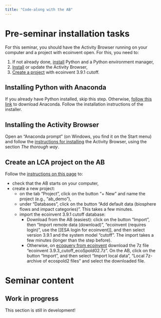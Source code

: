 ```yaml
---
title: "Code-along with the AB"
---
```


# Pre-seminar installation tasks

For this seminar, you should have the Activity Browser running on your computer and a project with ecoinvent open. For this, you need to:

1.  If not already done, [install](seminar_ab.qmd#installing-python-with-anaconda) Python and a Python environment manager,
2.  [Install](seminar_ab.qmd#installing-the-activity-browser) or update the Activity Browser,
3.  [Create a project](seminar_ab.qmd#create-an-lca-project-on-the-ab) with ecoinvent 3.9.1 cutoff.

## Installing Python with Anaconda

If you already have Python installed, skip this step. Otherwise, [follow this link](https://www.anaconda.com/download/) to download Anaconda. Follow the installation instructions of the installer.


## Installing the Activity Browser

Open an "Anaconda prompt" (on Windows, you find it on the Start menu) and follow the [instructions for installing](https://github.com/LCA-ActivityBrowser/activity-browser#installation) the Activity Browser, using the section *The thorough way*.

## Create an LCA project on the AB

Follow the [instructions on this page](https://github.com/LCA-ActivityBrowser/activity-browser#getting-started) to:

-   check that the AB starts on your computer,
-   create a new project:
    -   on the tab "Project", click on the button "+ New" and name the project (e.g., "ab_demo"),
    -   under "Databases", click on the button "Add default data (biosphere flows and impact categories)". This takes a few minutes.
    -   import the ecoinvent 3.9.1 cutoff database:
        -   Download from the AB (easiest): click on the button "Import", then "Import remote data (download)", "ecoinvent (requires login)", use the \[\[ESA login for ecoinvent\]\], and then select version 3.9.1 and the system model "cutoff". The import takes a few minutes (longer than the step before).
        -   Otherwise, on [ecoquery from ecoinvent](https://ecoquery.ecoinvent.org/3.9.1/cutoff/files) download the 7z file "ecoinvent 3.9.3_cutoff_ecoSpold02.7z". On the AB, click on the button "Import", and then select "Import local data", "Local 7z-archive of ecospold2 files" and select the downloaded file.


# Seminar content

::: {.callout-caution}
## Work in progress

This section is still in development!
:::
